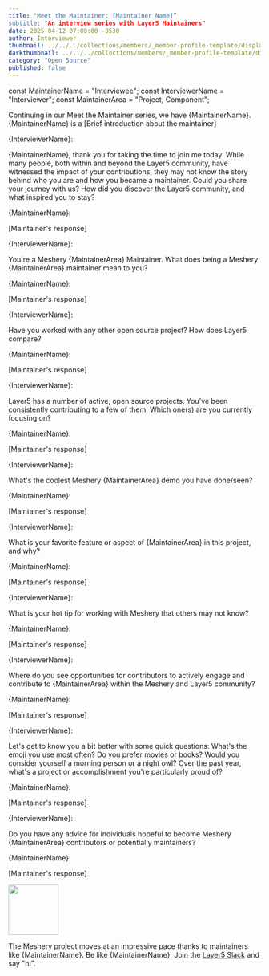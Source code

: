 ```yaml
---
title: "Meet the Maintainer: [Maintainer Name]”
subtitle: "An interview series with Layer5 Maintainers"
date: 2025-04-12 07:00:00 -0530
author: Interviewer
thumbnail: ../../../collections/members/_member-profile-template/display-picture.webp
darkthumbnail: ../../../collections/members/_member-profile-template/display-picture.webp
category: "Open Source"
published: false
---
```



const MaintainerName = "Interviewee";
const InterviewerName = "Interviewer";
const MaintainerArea = "Project, Component";

<BlogWrapper>
    <MeetTheMaintainer>
        <div class="intro">
            <p>Continuing in our Meet the Maintainer series, we have {MaintainerName}. {MaintainerName} is a [Brief introduction about the maintainer]</p>
        </div>
        <div class="interviewer">
            <span>{InterviewerName}:</span>
            <p>{MaintainerName}, thank you for taking the time to join me today. While many people, both within and beyond the Layer5 community, have witnessed the impact of your contributions, they may not know the story behind who you are and how you became a maintainer. Could you share your journey with us? How did you discover the Layer5 community, and what inspired you to stay?</p>
        </div>
        <div class="interviewee">
            <span>{MaintainerName}:</span>
            <p>[Maintainer's response]</p>
        </div>
                <div class="interviewer">
            <span>{InterviewerName}:</span>
            <p>You're a <Link to="/projects/meshery">Meshery {MaintainerArea}</Link> Maintainer. What does being a Meshery {MaintainerArea} maintainer mean to you?</p>
        </div>
                <div class="interviewee">
            <span>{MaintainerName}:</span>
            <p>[Maintainer's response]</p>
        </div>
                <div class="interviewer">
            <span>{InterviewerName}:</span>
            <p>Have you worked with any other open source project? How does Layer5 compare?</p>
        </div>
                <div class="interviewee">
            <span>{MaintainerName}:</span>
            <p>[Maintainer's response]</p>
        </div>
                <div class="interviewer">
            <span>{InterviewerName}:</span>
            <p><Link to="/projects">Layer5</Link> has a number of active, open source projects. You've been consistently contributing to a few of them. Which one(s) are you currently focusing on?</p>
        </div>
                <div class="interviewee">
            <span>{MaintainerName}:</span>
            <p>[Maintainer's response]</p>
        </div>
                <div class="interviewer">
            <span>{InterviewerName}:</span>
            <p>What's the coolest Meshery {MaintainerArea} demo you have done/seen?</p>
        </div>
                <div class="interviewee">
            <span>{MaintainerName}:</span>
            <p>[Maintainer's response]</p>
        </div>
                <div class="interviewer">
            <span>{InterviewerName}:</span>
            <p>What is your favorite feature or aspect of {MaintainerArea} in this project, and why?</p>
        </div>
                <div class="interviewee">
            <span>{MaintainerName}:</span>
            <p>[Maintainer's response]</p>
        </div>
                <div class="interviewer">
            <span>{InterviewerName}:</span>
            <p>What is your hot tip for working with Meshery that others may not know?</p>
        </div>
                <div class="interviewee">
            <span>{MaintainerName}:</span>
            <p>[Maintainer's response]</p>
        </div>
                <div class="interviewer">
            <span>{InterviewerName}:</span>
            <p>Where do you see opportunities for contributors to actively engage and contribute to {MaintainerArea} within the Meshery and Layer5 community?</p>
        </div>
                <div class="interviewee">
            <span>{MaintainerName}:</span>
            <p>[Maintainer's response]</p>
        </div>
                <div class="interviewer">
            <span>{InterviewerName}:</span>
            <p>Let's get to know you a bit better with some quick questions: What's the emoji you use most often? Do you prefer movies or books? Would you consider yourself a morning person or a night owl? Over the past year, what's a project or accomplishment you're particularly proud of?</p>
        </div>
                <div class="interviewee">
            <span>{MaintainerName}:</span>
            <p>[Maintainer's response]</p>
        </div>
                <div class="interviewer">
            <span>{InterviewerName}:</span>
            <p>Do you have any advice for individuals hopeful to become Meshery {MaintainerArea} contributors or potentially maintainers?</p>
        </div>
                <div class="interviewee">
            <span>{MaintainerName}:</span>
            <p>[Maintainer's response]</p>
        </div>
        <div class="note"> <img src={ForkLift} height="100px" />
            <p>The Meshery project moves at an impressive pace thanks to maintainers like {MaintainerName}. Be like {MaintainerName}. Join the <a href="https://slack.layer5.io">Layer5 Slack</a> and say "hi".</p>
        </div>
    </MeetTheMaintainer>
</BlogWrapper>
